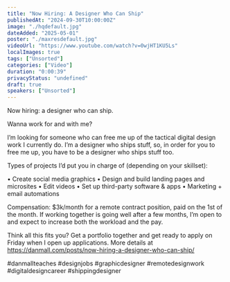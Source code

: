 ```yaml
---
title: "Now Hiring: A Designer Who Can Ship"
publishedAt: "2024-09-30T10:00:00Z"
image: "./hqdefault.jpg"
dateAdded: "2025-05-01"
poster: "./maxresdefault.jpg"
videoUrl: "https://www.youtube.com/watch?v=0wjHT1KU5Ls"
localImages: true
tags: ["Unsorted"]
categories: ["Video"]
duration: "0:00:39"
privacyStatus: "undefined"
draft: true
speakers: ["Unsorted"]
---
```

Now hiring: a designer who can ship.

Wanna work for and with me?

I’m looking for someone who can free me up of the tactical digital design work I currently do. I’m a designer who ships stuff, so, in order for you to free me up, you have to be a designer who ships stuff too.

Types of projects I’d put you in charge of (depending on your skillset):

• Create social media graphics
• Design and build landing pages and microsites
• Edit videos
• Set up third-party software & apps
• Marketing + email automations

Compensation: $3k/month for a remote contract position, paid on the 1st of the month. If working together is going well after a few months, I’m open to and expect to increase both the workload and the pay.

Think all this fits you? Get a portfolio together and get ready to apply on Friday when I open up applications. More details at https://danmall.com/posts/now-hiring-a-designer-who-can-ship/

#danmallteaches #designjobs #graphicdesigner #remotedesignwork #digitaldesigncareer #shippingdesigner
